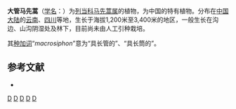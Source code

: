 {{Speciesbox
| genus = Pedicularis
| species = macrosiphon
| authority = Franch., 1888
| synonyms =
* ''Pedicularis lucifuga'' Bonati
* ''Pedicularis macrosiphon'' var. ''tribuloides'' (Bonati) H.L.Li
* ''Pedicularis tribuloides'' Bonati
}}

'''大管马先蒿'''（[[学名|学名]]：{{lang|la|''Pedicularis macrosiphon''}}）为[[列当科|列当科]][[马先蒿属|马先蒿属]]的植物，为中国的特有植物。分布在[[中国大陆|中国大陆]]的[[云南|云南]]、[[四川|四川]]等地，生长于海拔1,200米至3,400米的地区，一般生长在沟边、山沟阴湿处及林下，目前尚未由人工引种栽培。

其[[种加词|种加词]]“''macrosiphon ''”意为“具长管的”、“具长筒的”。

== 参考文献 ==
<div class="references-small">
* {{cite web| url =http://www.bioinfo.cn/db05/KmzwSpecies.php?action=view&id=21335| title =大管马先蒿| work =《中国高等植物数据库全库》| publisher =中国科学院微生物研究所| author =昆明植物研究所| accessdate =2009-02-25| deadurl =yes| archiveurl =https://web.archive.org/web/20160305094357/http://www.bioinfo.cn/db05/KmzwSpecies.php?action=view&id=21335| archivedate =2016-03-05}}
</div>
{{Taxonbar|from=Q10937239}}

[[Category:马先蒿属|D]]
[[Category:中国特有植物|D]]
[[Category:云南植物|D]]
[[Category:四川植物|D]]
[[Category:1888年描述的植物|D]]


{{植物小作品}}